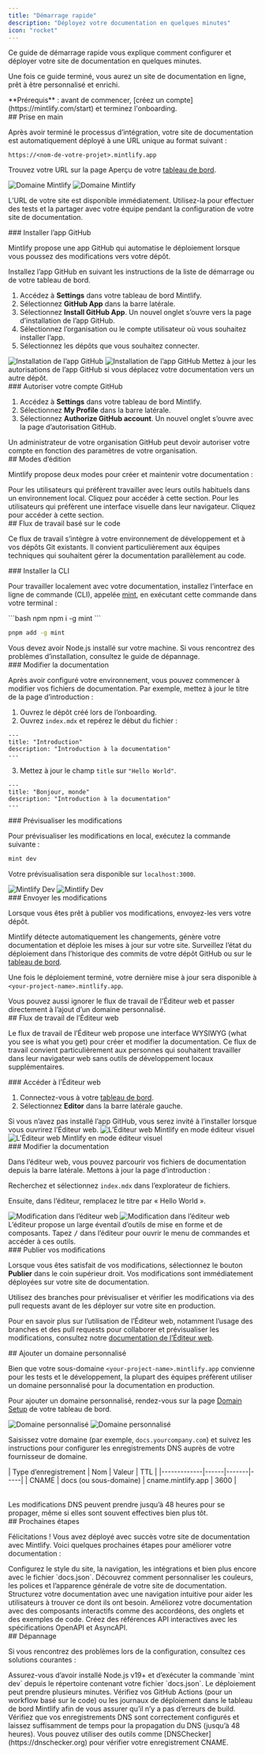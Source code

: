 ```yaml
---
title: "Démarrage rapide"
description: "Déployez votre documentation en quelques minutes"
icon: "rocket"
---
```


Ce guide de démarrage rapide vous explique comment configurer et déployer votre site de documentation en quelques minutes.

Une fois ce guide terminé, vous aurez un site de documentation en ligne, prêt à être personnalisé et enrichi.

<Info>
  **Prérequis** : avant de commencer, [créez un compte](https://mintlify.com/start) et terminez l&#39;onboarding.
</Info>

<div id="getting-started">
  ## Prise en main
</div>

Après avoir terminé le processus d’intégration, votre site de documentation est automatiquement déployé à une URL unique au format suivant :

```
https://<nom-de-votre-projet>.mintlify.app
```

Trouvez votre URL sur la page Aperçu de votre [tableau de bord](https://dashboard.mintlify.com/).

<Frame>
  <img src="/images/quickstart/mintlify-domain-light.png" alt="Domaine Mintlify" className="block dark:hidden" />

  <img src="/images/quickstart/mintlify-domain-dark.png" alt="Domaine Mintlify" className="hidden dark:block" />
</Frame>

L’URL de votre site est disponible immédiatement. Utilisez-la pour effectuer des tests et la partager avec votre équipe pendant la configuration de votre site de documentation.

<div id="install-the-github-app">
  ### Installer l’app GitHub
</div>

Mintlify propose une app GitHub qui automatise le déploiement lorsque vous poussez des modifications vers votre dépôt.

Installez l’app GitHub en suivant les instructions de la liste de démarrage ou de votre tableau de bord.

1. Accédez à **Settings** dans votre tableau de bord Mintlify.
2. Sélectionnez **GitHub App** dans la barre latérale.
3. Sélectionnez **Install GitHub App**. Un nouvel onglet s’ouvre vers la page d’installation de l’app GitHub.
4. Sélectionnez l’organisation ou le compte utilisateur où vous souhaitez installer l’app.
5. Sélectionnez les dépôts que vous souhaitez connecter.

<Frame>
  <img src="/images/quickstart/github-app-installation-light.png" alt="Installation de l’app GitHub" className="block dark:hidden" />

  <img src="/images/quickstart/github-app-installation-dark.png" alt="Installation de l’app GitHub" className="hidden dark:block" />
</Frame>

<Info>
  Mettez à jour les autorisations de l’app GitHub si vous déplacez votre documentation vers un autre dépôt.
</Info>

<div id="authorize-your-github-account">
  ### Autoriser votre compte GitHub
</div>

1. Accédez à **Settings** dans votre tableau de bord Mintlify.
2. Sélectionnez **My Profile** dans la barre latérale.
3. Sélectionnez **Authorize GitHub account**. Un nouvel onglet s’ouvre avec la page d’autorisation GitHub.

<Info>
  Un administrateur de votre organisation GitHub peut devoir autoriser votre compte en fonction des paramètres de votre organisation.
</Info>

<div id="editing-workflows">
  ## Modes d’édition
</div>

Mintlify propose deux modes pour créer et maintenir votre documentation :

<Card title="Mode basé sur le code" icon="terminal" horizontal href="#code-based-workflow">
  Pour les utilisateurs qui préfèrent travailler avec leurs outils habituels dans un environnement local. Cliquez pour accéder à cette section.
</Card>

<Card title="Mode Éditeur web" icon="mouse-pointer-2" horizontal href="#web-editor-workflow">
  Pour les utilisateurs qui préfèrent une interface visuelle dans leur navigateur. Cliquez pour accéder à cette section.
</Card>

<div id="code-based-workflow">
  ## Flux de travail basé sur le code
</div>

Ce flux de travail s’intègre à votre environnement de développement et à vos dépôts Git existants. Il convient particulièrement aux équipes techniques qui souhaitent gérer la documentation parallèlement au code.

<div id="install-the-cli">
  ### Installer la CLI
</div>

Pour travailler localement avec votre documentation, installez l’interface en ligne de commande (CLI), appelée [mint](https://www.npmjs.com/package/mint), en exécutant cette commande dans votre terminal :

<CodeGroup>
  ```bash npm
  npm i -g mint
  ```

  ```bash pnpm
  pnpm add -g mint
  ```
</CodeGroup>

<Info>
  Vous devez avoir Node.js installé sur votre machine. Si vous rencontrez des problèmes d’installation, consultez le guide de dépannage.
</Info>

<div id="edit-the-documentation">
  ### Modifier la documentation
</div>

Après avoir configuré votre environnement, vous pouvez commencer à modifier vos fichiers de documentation. Par exemple, mettez à jour le titre de la page d’introduction :

1. Ouvrez le dépôt créé lors de l’onboarding.
2. Ouvrez `index.mdx` et repérez le début du fichier :

```mdx index.mdx
---
title: "Introduction"
description: "Introduction à la documentation"
---
```

3. Mettez à jour le champ `title` sur `"Hello World"`.

```mdx index.mdx {2}
---
title: "Bonjour, monde"
description: "Introduction à la documentation"
---
```

<div id="preview-the-changes">
  ### Prévisualiser les modifications
</div>

Pour prévisualiser les modifications en local, exécutez la commande suivante :

```bash
mint dev
```

Votre prévisualisation sera disponible sur `localhost:3000`.

<Frame>
  <img src="/images/quickstart/mintlify-dev-light.png" alt="Mintlify Dev" className="block dark:hidden" />

  <img src="/images/quickstart/mintlify-dev-dark.png" alt="Mintlify Dev" className="hidden dark:block" />
</Frame>

<div id="push-the-changes">
  ### Envoyer les modifications
</div>

Lorsque vous êtes prêt à publier vos modifications, envoyez-les vers votre dépôt.

Mintlify détecte automatiquement les changements, génère votre documentation et déploie les mises à jour sur votre site. Surveillez l’état du déploiement dans l’historique des commits de votre dépôt GitHub ou sur le [tableau de bord](https://dashboard.mintlify.com).

Une fois le déploiement terminé, votre dernière mise à jour sera disponible à `<your-project-name>.mintlify.app`.

<Card title="Passer à l’ajout d’un domaine personnalisé" icon="arrow-down" href="#adding-a-custom-domain" horizontal>
  Vous pouvez aussi ignorer le flux de travail de l’Éditeur web et passer directement à l’ajout d’un domaine personnalisé.
</Card>

<div id="web-editor-workflow">
  ## Flux de travail de l’Éditeur web
</div>

Le flux de travail de l’Éditeur web propose une interface WYSIWYG (what you see is what you get) pour créer et modifier la documentation. Ce flux de travail convient particulièrement aux personnes qui souhaitent travailler dans leur navigateur web sans outils de développement locaux supplémentaires.

<div id="access-the-web-editor">
  ### Accéder à l’Éditeur web
</div>

1. Connectez-vous à votre [tableau de bord](https://dashboard.mintlify.com).
2. Sélectionnez **Editor** dans la barre latérale gauche.

<Info>
  Si vous n’avez pas installé l’app GitHub, vous serez invité à l’installer lorsque vous ouvrirez l’Éditeur web.
</Info>

<Frame>
  <img alt="L’Éditeur web Mintlify en mode éditeur visuel" src="/images/quickstart/web-editor-light.png" className="block dark:hidden" />

  <img alt="L’Éditeur web Mintlify en mode éditeur visuel" src="/images/quickstart/web-editor-dark.png" className="hidden dark:block" />
</Frame>

<div id="edit-the-documentation">
  ### Modifier la documentation
</div>

Dans l’éditeur web, vous pouvez parcourir vos fichiers de documentation depuis la barre latérale. Mettons à jour la page d’introduction :

Recherchez et sélectionnez `index.mdx` dans l’explorateur de fichiers.

Ensuite, dans l’éditeur, remplacez le titre par « Hello World ».

<Frame>
  <img alt="Modification dans l’éditeur web" src="/images/quickstart/web-editor-editing-light.png" className="block dark:hidden" />

  <img alt="Modification dans l’éditeur web" src="/images/quickstart/web-editor-editing-dark.png" className="hidden dark:block" />
</Frame>

<Tip>
  L’éditeur propose un large éventail d’outils de mise en forme et de composants. Tapez <kbd>/</kbd> dans l’éditeur pour ouvrir le menu de commandes et accéder à ces outils.
</Tip>

<div id="publish-your-changes">
  ### Publier vos modifications
</div>

Lorsque vous êtes satisfait de vos modifications, sélectionnez le bouton **Publier** dans le coin supérieur droit. Vos modifications sont immédiatement déployées sur votre site de documentation.

<Tip>
  Utilisez des branches pour prévisualiser et vérifier les modifications via des pull requests avant de les déployer sur votre site en production.
</Tip>

Pour en savoir plus sur l’utilisation de l’Éditeur web, notamment l’usage des branches et des pull requests pour collaborer et prévisualiser les modifications, consultez notre [documentation de l’Éditeur web](/fr/editor/getting-started).

<div id="adding-a-custom-domain">
  ## Ajouter un domaine personnalisé
</div>

Bien que votre sous-domaine `<your-project-name>.mintlify.app` convienne pour les tests et le développement, la plupart des équipes préfèrent utiliser un domaine personnalisé pour la documentation en production.

Pour ajouter un domaine personnalisé, rendez-vous sur la page [Domain Setup](https://dashboard.mintlify.com/settings/deployment/custom-domain) de votre tableau de bord.

<Frame>
  <img src="/images/quickstart/custom-domain-light.png" alt="Domaine personnalisé" className="block dark:hidden" />

  <img src="/images/quickstart/custom-domain-dark.png" alt="Domaine personnalisé" className="hidden dark:block" />
</Frame>

Saisissez votre domaine (par exemple, `docs.yourcompany.com`) et suivez les instructions pour configurer les enregistrements DNS auprès de votre fournisseur de domaine.

<Table>
  | Type d’enregistrement | Nom | Valeur | TTL |
  |-------------|------|-------|-----|
  | CNAME | docs (ou sous-domaine) | cname.mintlify.app | 3600 |
</Table>

<Info>
  Les modifications DNS peuvent prendre jusqu’à 48 heures pour se propager, même si elles sont souvent effectives bien plus tôt.
</Info>

<div id="next-steps">
  ## Prochaines étapes
</div>

Félicitations ! Vous avez déployé avec succès votre site de documentation avec Mintlify. Voici quelques prochaines étapes pour améliorer votre documentation :

<Card title="Configurer vos paramètres globaux" icon="settings" href="fr/settings" horizontal>
  Configurez le style du site, la navigation, les intégrations et bien plus encore avec le fichier `docs.json`.
</Card>

<Card title="Personnaliser votre thème" icon="paintbrush" href="fr/themes" horizontal>
  Découvrez comment personnaliser les couleurs, les polices et l’apparence générale de votre site de documentation.
</Card>

<Card title="Organiser la navigation" icon="map" href="fr/navigation" horizontal>
  Structurez votre documentation avec une navigation intuitive pour aider les utilisateurs à trouver ce dont ils ont besoin.
</Card>

<Card title="Ajouter des composants interactifs" icon="puzzle" href="/fr/components/accordions" horizontal>
  Améliorez votre documentation avec des composants interactifs comme des accordéons, des onglets et des exemples de code.
</Card>

<Card title="Configurer des références API" icon="code" href="/fr/api-playground/overview" horizontal>
  Créez des références API interactives avec les spécifications OpenAPI et AsyncAPI.
</Card>

<div id="troubleshooting">
  ## Dépannage
</div>

Si vous rencontrez des problèmes lors de la configuration, consultez ces solutions courantes :

<AccordionGroup>
  <Accordion title="L’aperçu local ne fonctionne pas">
    Assurez-vous d’avoir installé Node.js v19+ et d’exécuter la commande `mint dev` depuis le répertoire contenant votre fichier `docs.json`.
  </Accordion>

  <Accordion title="Les modifications n’apparaissent pas sur le site en production">
    Le déploiement peut prendre plusieurs minutes. Vérifiez vos GitHub Actions (pour un workflow basé sur le code) ou les journaux de déploiement dans le tableau de bord Mintlify afin de vous assurer qu’il n’y a pas d’erreurs de build.
  </Accordion>

  <Accordion title="Le domaine personnalisé ne se connecte pas">
    Vérifiez que vos enregistrements DNS sont correctement configurés et laissez suffisamment de temps pour la propagation du DNS (jusqu’à 48 heures). Vous pouvez utiliser des outils comme [DNSChecker](https://dnschecker.org) pour vérifier votre enregistrement CNAME.
  </Accordion>
</AccordionGroup>